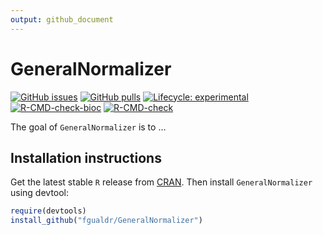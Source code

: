 ```yaml
---
output: github_document
---
```


# GeneralNormalizer

<!-- badges: start -->
[![GitHub issues](https://img.shields.io/github/issues/fgualdr/GeneralNormalizer)](https://github.com/fgualdr/GeneralNormalizer/issues)
[![GitHub pulls](https://img.shields.io/github/issues-pr/fgualdr/GeneralNormalizer)](https://github.com/fgualdr/GeneralNormalizer/pulls)
[![Lifecycle: experimental](https://img.shields.io/badge/lifecycle-experimental-orange.svg)](https://lifecycle.r-lib.org/articles/stages.html#experimental)
[![R-CMD-check-bioc](https://github.com/fgualdr/GeneralNormalizer/actions/workflows/R-CMD-check-bioc.yaml/badge.svg)](https://github.com/fgualdr/GeneralNormalizer/actions/workflows/R-CMD-check-bioc.yaml)
[![R-CMD-check](https://github.com/fgualdr/GeneralNormalizer/actions/workflows/R-CMD-check.yaml/badge.svg)](https://github.com/fgualdr/GeneralNormalizer/actions/workflows/R-CMD-check.yaml)
<!-- badges: end -->

The goal of `GeneralNormalizer` is to ...

## Installation instructions

Get the latest stable `R` release from [CRAN](http://cran.r-project.org/). Then install `GeneralNormalizer` using devtool:

```r
require(devtools)
install_github("fgualdr/GeneralNormalizer")
```
